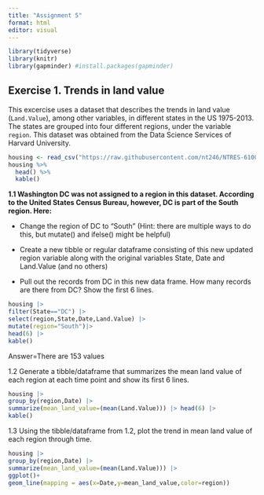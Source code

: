 ```yaml
---
title: "Assignment 5"
format: html
editor: visual
---
```


```r
library(tidyverse)
library(knitr)
library(gapminder) #install.packages(gapminder)
```

## **Exercise 1. Trends in land value**

This excercise uses a dataset that describes the trends in land value (`Land.Value`), among other variables, in different states in the US 1975-2013. The states are grouped into four different regions, under the variable `region`. This dataset was obtained from the Data Science Services of Harvard University.

```r
housing <- read_csv("https://raw.githubusercontent.com/nt246/NTRES-6100-data-science/master/datasets/landdata_states.csv")
housing %>%
  head() %>% 
  kable() 
```

**1.1 Washington DC was not assigned to a region in this dataset. According to the United States Census Bureau, however, DC is part of the South region. Here:**

-   Change the region of DC to "South" (Hint: there are multiple ways to do this, but mutate() and ifelse() might be helpful)

-   Create a new tibble or regular dataframe consisting of this new updated region variable along with the original variables State, Date and Land.Value (and no others)

-   Pull out the records from DC in this new data frame. How many records are there from DC? Show the first 6 lines.

```r
housing |> 
filter(State=="DC") |> 
select(region,State,Date,Land.Value) |> 
mutate(region="South")|> 
head(6) |> 
kable()
```

Answer=There are 153 values

1.2 Generate a tibble/dataframe that summarizes the mean land value of each region at each time point and show its first 6 lines.

```r
housing |> 
group_by(region,Date) |> 
summarize(mean_land_value=(mean(Land.Value))) |> head(6) |> 
kable()
```

1.3 Using the tibble/dataframe from 1.2, plot the trend in mean land value of each region through time.

```r
housing |> 
group_by(region,Date) |> 
summarize(mean_land_value=(mean(Land.Value))) |>
ggplot()+
geom_line(mapping = aes(x=Date,y=mean_land_value,color=region)) 
```